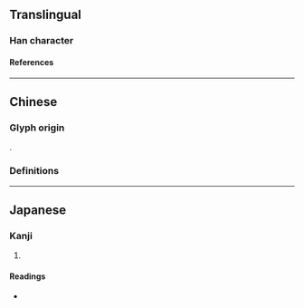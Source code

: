 {{also|彨}}
{{character info}}
==Translingual==

===Han character===
{{Han char|rn=59|rad=彡|as=19|sn=22|four=|canj=MPHHH|ids=⿰麗彡}}

====References====
{{Han ref|kx=0364.280|dkj=10035|dj=0684.190|hdz=20858.080|uh=5F72}}

----

==Chinese==

===Glyph origin===
{{Han etym}}
{{Han compound|麗|彡|ls=psc|c1=p|c2=s}}.

===Definitions===
{{zh-see|螭}}

----

==Japanese==

===Kanji===
{{ja-kanji|grade=|rs=彡19}}

# {{rfdef|ja|sort=彡19}}

====Readings====
* {{ja-readings|on=[[ち]] (chi)|kun=[[みずち]] (mizuchi)}}